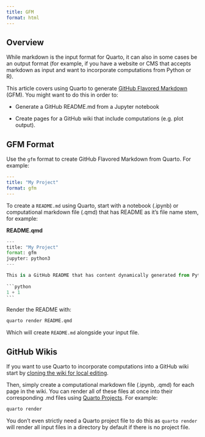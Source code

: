 ```yaml
---
title: GFM
format: html 
---
```


## Overview

While markdown is the input format for Quarto, it can also in some cases be an output format (for example, if you have a website or CMS that accepts markdown as input and want to incorporate computations from Python or R).

This article covers using Quarto to generate [GitHub Flavored Markdown](https://github.github.com/gfm/) (GFM). You might want to do this in order to:

-   Generate a GitHub README.md from a Jupyter notebook

-   Create pages for a GitHub wiki that include computations (e.g. plot output).

## GFM Format

Use the `gfm` format to create GitHub Flavored Markdown from Quarto. For example:

``` yaml
---
title: "My Project"
format: gfm
---
```

To create a `README.md` using Quarto, start with a notebook (.ipynb) or computational markdown file (.qmd) that has README as it's file name stem, for example:

**README.qmd**

```` python
---
title: "My Project"
format: gfm
jupyter: python3
---

This is a GitHub README that has content dynamically generated from Python:
  
```python
1 + 1
```
````

Render the README with:

``` bash
quarto render README.qmd
```

Which will create `README.md` alongside your input file.

## GitHub Wikis

If you want to use Quarto to incorporate computations into a GitHub wiki start by [cloning the wiki for local editing](https://docs.github.com/en/communities/documenting-your-project-with-wikis/adding-or-editing-wiki-pages#adding-or-editing-wiki-pages-locally).

Then, simply create a computational markdown file (.ipynb, .qmd) for each page in the wiki. You can render all of these files at once into their corresponding .md files using [Quarto Projects](../getting-started/quarto-projects.md). For example:

``` bash
quarto render
```

You don't even strictly need a Quarto project file to do this as `quarto render` will render all input files in a directory by default if there is no project file.
